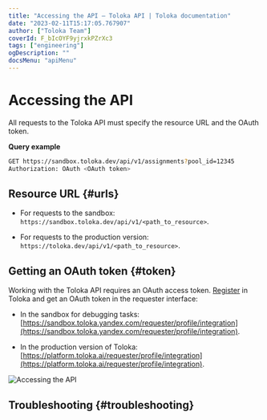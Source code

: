 ```yaml
---
title: "Accessing the API — Toloka API | Toloka documentation"
date: "2023-02-11T15:17:05.767907"
author: ["Toloka Team"]
coverId: F_bIcOYF9yjrxkPZrXc3
tags: ["engineering"]
ogDescription: ""
docsMenu: "apiMenu"
---
```



# Accessing the API

<Announce/>

All requests to the Toloka API must specify the resource URL and the OAuth token.

**Query example**

```bash
GET https://sandbox.toloka.dev/api/v1/assignments?pool_id=12345
Authorization: OAuth <OAuth token>
```

## Resource URL {#urls}

- For requests to the sandbox: `https://sandbox.toloka.dev/api/v1/<path_to_resource>`.

- For requests to the production version: `https://toloka.dev/api/v1/<path_to_resource>`.

## Getting an OAuth token {#token}

Working with the Toloka API requires an OAuth access token. [Register](https://toloka.ai/en/docs/guide/concepts/access) in Toloka and get an OAuth token in the requester interface:

- In the sandbox for debugging tasks: [https://sandbox.toloka.yandex.com/requester/profile/integration](https://sandbox.toloka.yandex.com/requester/profile/integration).

- In the production version of Toloka: [https://platform.toloka.ai/requester/profile/integration](https://platform.toloka.ai/requester/profile/integration).

<Image withBackground imageId="1675427152706" alt="Accessing the API" />

## Troubleshooting {#troubleshooting}

<TroubleshootingTokenExpired/>

<TroubleshootingAccessDenied/>
